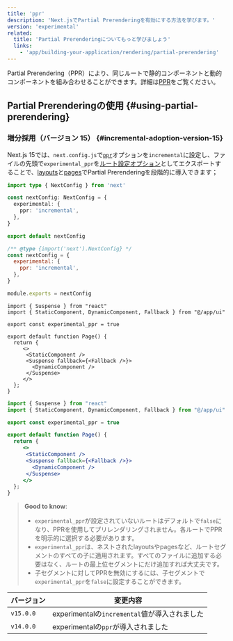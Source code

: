 ```yaml
---
title: 'ppr'
description: 'Next.jsでPartial Prerenderingを有効にする方法を学びます。'
version: 'experimental'
related:
  title: 'Partial Prerenderingについてもっと学びましょう'
  links:
    - 'app/building-your-application/rendering/partial-prerendering'
---
```


Partial Prerendering（PPR）により、同じルートで静的コンポーネントと動的コンポーネントを組み合わせることができます。詳細は[PPR](/docs/app/building-your-application/rendering/partial-prerendering)をご覧ください。

## Partial Prerenderingの使用 {#using-partial-prerendering}

### 増分採用（バージョン 15） {#incremental-adoption-version-15}

Next.js 15では、`next.config.js`で[`ppr`](/docs/app/api-reference/config/next-config-js/ppr)オプションを`incremental`に設定し、ファイルの先頭で`experimental_ppr`を[ルート設定オプション](/docs/app/api-reference/file-conventions/route-segment-config)としてエクスポートすることで、[layouts](/docs/app/building-your-application/routing/layouts-and-templates)と[pages](/docs/app/api-reference/file-conventions/page)でPartial Prerenderingを段階的に導入できます；

<Tabs>
<TabItem value="ts" label="TypeScript">

```ts title="next.config.ts" switcher
import type { NextConfig } from 'next'

const nextConfig: NextConfig = {
  experimental: {
    ppr: 'incremental',
  },
}

export default nextConfig
```

</TabItem>
<TabItem value="js" label="JavaScript">

```js title="next.config.js" switcher
/** @type {import('next').NextConfig} */
const nextConfig = {
  experimental: {
    ppr: 'incremental',
  },
}

module.exports = nextConfig
```

</TabItem>
</Tabs>

<Tabs>
<TabItem value="tsx" label="TypeScript">

```tsx title="app/page.tsx" switcher
import { Suspense } from "react"
import { StaticComponent, DynamicComponent, Fallback } from "@/app/ui"

export const experimental_ppr = true

export default function Page() {
  return {
     <>
      <StaticComponent />
      <Suspense fallback={<Fallback />}>
        <DynamicComponent />
      </Suspense>
     </>
  };
}
```

</TabItem>
<TabItem value="jsx" label="JavaScript">

```jsx title="app/page.js" switcher
import { Suspense } from "react"
import { StaticComponent, DynamicComponent, Fallback } from "@/app/ui"

export const experimental_ppr = true

export default function Page() {
  return {
     <>
      <StaticComponent />
      <Suspense fallback={<Fallback />}>
        <DynamicComponent />
      </Suspense>
     </>
  };
}
```

</TabItem>
</Tabs>

> **Good to know**:
>
> - `experimental_ppr`が設定されていないルートはデフォルトで`false`になり、PPRを使用してプリレンダリングされません。各ルートでPPRを明示的に選択する必要があります。
> - `experimental_ppr`は、ネストされたlayoutsやpagesなど、ルートセグメントのすべての子に適用されます。すべてのファイルに追加する必要はなく、ルートの最上位セグメントにだけ追加すれば大丈夫です。
> - 子セグメントに対してPPRを無効にするには、子セグメントで`experimental_ppr`を`false`に設定することができます。

| バージョン | 変更内容                                      |
| ---------- | --------------------------------------------- |
| `v15.0.0`  | experimentalの`incremental`値が導入されました |
| `v14.0.0`  | experimentalの`ppr`が導入されました           |
